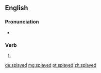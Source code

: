 ==English==

===Pronunciation===
* {{rhymes|eɪd|lang=en}}

===Verb===
{{head|en}}

# {{en-past of|splay}}

[[de:splayed]]
[[mg:splayed]]
[[pt:splayed]]
[[zh:splayed]]